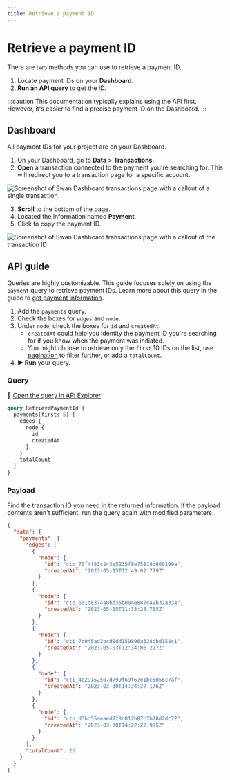 ```yaml
---
title: Retrieve a payment ID
---
```


# Retrieve a payment ID

There are two methods you can use to retrieve a payment ID.

1. Locate payment IDs on your **Dashboard**.
1. **Run an API query** to get the ID.

:::caution 
This documentation typically explains using the API first.
However, it's easier to find a precise payment ID on the Dashboard.
:::

## Dashboard

All payment IDs for your project are on your Dashboard.

1. On your Dashboard, go to **Data** > **Transactions**.
1. **Open** a transaction connected to the payment you're searching for.
This will redirect you to a transaction page for a specific account.

![Screenshot of Swan Dashboard transactions page with a callout of a single transaction](../../../images/topics/payments/retrieve-payment-id-1.png)

3. **Scroll** to the bottom of the page.
1. Located the information named **Payment**.
1. Click to copy the payment ID.

![Screenshot of Swan Dashboard transactions page with a callout of the transaction ID](../../../images/topics/payments/retrieve-payment-id-2.png)

## API guide

Queries are highly customizable.
This guide focuses solely on using the `payment` query to retrieve payment IDs. 
Learn more about this query in the guide to [get payment information](./guide-get-payment-info.mdx).

1. Add the `payments` query.
1. Check the boxes for `edges` and `node`.
1. Under `node`, check the boxes for `id` and `createdAt`.
    * `createdAt` could help you identity the payment ID you're searching for if you know when the payment was initiated.
    * You might choose to retrieve only the `first` 10 IDs on the list, use [pagination](https://docs.swan.io/api/pagination) to filter further, or add a `totalCount`.
1. **▶ Run** your query.

### Query

🔎 [Open the query in API Explorer](https://explorer.swan.io?query=cXVlcnkgUmV0cmlldmVQYXltZW50SWQgewogIHBheW1lbnRzKGZpcnN0OiAxMCkgewogICAgZWRnZXMgewogICAgICBub2RlIHsKICAgICAgICBpZAogICAgICAgIGNyZWF0ZWRBdAogICAgICB9CiAgICB9CiAgICB0b3RhbENvdW50CiAgfQp9Cg%3D%3D&tab=api)

```graphql {2,5-6,9} showLineNumbers
query RetrievePaymentId {
  payments(first: 5) {
    edges {
      node {
        id
        createdAt
      }
    }
    totalCount
  }
}
```
### Payload

Find the transaction ID you need in the returned information.
If the payload contents aren't sufficient, run the query again with modified parameters.

```json {7-8,13-14,19-20,25-26,31-32,36} showLineNumbers
{
  "data": {
    "payments": {
      "edges": [
        {
          "node": {
            "id": "cto_70f4f83c243e5235f8e75818d660199a",
            "createdAt": "2023-05-15T12:49:02.779Z"
          }
        },
        {
          "node": {
            "id": "cto_631d8374a0bd35b004e887c49b32a334",
            "createdAt": "2023-05-15T11:33:25.785Z"
          }
        },
        {
          "node": {
            "id": "cti_7d045ad3bcd9dd159896a328dbd158c1",
            "createdAt": "2023-05-03T12:34:05.227Z"
          }
        },
        {
          "node": {
            "id": "cti_4e29152507d799f69f67e1bc5056c7af",
            "createdAt": "2023-03-30T14:34:37.176Z"
          }
        },
        {
          "node": {
            "id": "cto_d3bd55aeaed728d812b87c7b28d2dc72",
            "createdAt": "2023-03-30T14:22:22.995Z"
          }
        }
      ],
      "totalCount": 26
    }
  }
}
```